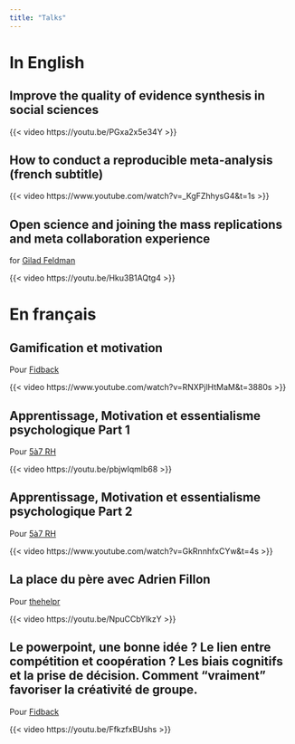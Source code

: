 ```yaml
---
title: "Talks"
---
```


# In English

## Improve the quality of evidence synthesis in social sciences

{{< video https://youtu.be/PGxa2x5e34Y >}}

## How to conduct a reproducible meta-analysis (french subtitle)

{{< video https://www.youtube.com/watch?v=_KgFZhhysG4&t=1s >}}

## Open science and joining the mass replications and meta collaboration experience

for [Gilad Feldman](https://mgto.org/core-team/)

{{< video https://youtu.be/Hku3B1AQtg4 >}}

# En français

## Gamification et motivation

Pour [Fidback](https://fidbak.io/)

{{< video https://www.youtube.com/watch?v=RNXPjlHtMaM&t=3880s >}}

## Apprentissage, Motivation et essentialisme psychologique Part 1

Pour [5à7 RH](https://5a7rh.com/)

{{< video https://youtu.be/pbjwIqmlb68 >}}

## Apprentissage, Motivation et essentialisme psychologique Part 2

Pour [5à7 RH](https://5a7rh.com/)

{{< video https://www.youtube.com/watch?v=GkRnnhfxCYw&t=4s >}}

## La place du père avec Adrien Fillon

Pour [thehelpr](https://thehelpr.fr/cours/)

{{< video https://youtu.be/NpuCCbYlkzY >}}

## Le powerpoint, une bonne idée ? Le lien entre compétition et coopération ? Les biais cognitifs et la prise de décision. Comment "vraiment" favoriser la créativité de groupe.

Pour [Fidback](https://fidbak.io/)

{{< video https://youtu.be/FfkzfxBUshs >}}
